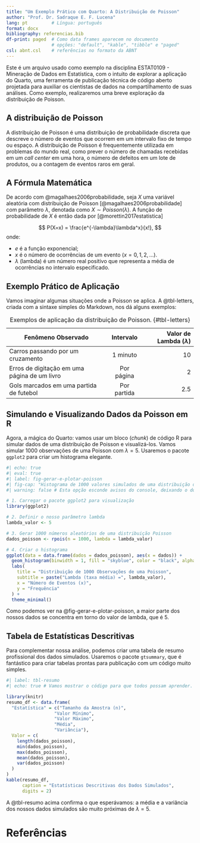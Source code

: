 ```yaml
---
title: "Um Exemplo Prático com Quarto: A Distribuição de Poisson"
author: "Prof. Dr. Sadraque E. F. Lucena"
lang: pt         # Língua: português
format: docx
bibliography: referencias.bib
df-print: paged  # Como data frames aparecem no documento
                 # opções: "default", "kable", "tibble" e "paged"
csl: abnt.csl    # referências no formato da ABNT
---
```


Este é um arquivo usado como exemplo na disciplina ESTAT0109 - Mineração de Dados em Estatística, com o intuito de explorar a aplicação do Quarto, uma ferramenta de publicação técnica de código aberto projetada para auxiliar os cientistas de dados na compartilhamento de suas análises. Como exemplo, realizaremos uma breve exploração da distribuição de Poisson.

## A distribuição de Poisson

A distribuição de Poisson é uma distribuição de probabilidade discreta que descreve o número de eventos que ocorrem em um intervalo fixo de tempo ou espaço. A distribuição de Poisson é frequentemente utilizada em problemas do mundo real, como prever o número de chamadas recebidas em um *call center* em uma hora, o número de defeitos em um lote de produtos, ou a contagem de eventos raros em geral.

## A Fórmula Matemática


De acordo com @magalhaes2006probabilidade, seja $X$ uma variável aleatória com distribuição de Poisson [@magalhaes2006probabilidade] com parâmetro $\lambda$, denotada como $X\sim Poisson(\lambda)$. A função de probabilidade de $X$ é então dada por [@morettin2017estatistica]

$$
  P(X=x) = \frac{e^{-\lambda}\lambda^x}{x!},
$$
onde:

* $e$ é a função exponencial;
* $x$ é o número de ocorrências de um evento ($x=0, 1, 2, \ldots$).
* $\lambda$ (lambda) é um número real positivo que representa a média de ocorrências no intervalo especificado.


## Exemplo Prático de Aplicação

Vamos imaginar algumas situações onde a Poisson se aplica. A @tbl-letters, criada com a sintaxe simples do Markdown, nos dá alguns exemplos:

| Fenômeno Observado                                       | Intervalo         | Valor de Lambda ($\lambda$) |
|----------------------------------------------------------|:-------------------:|-----------------------------:|
| Carros passando por um cruzamento                        | 1 minuto         | 10                          |
| Erros de digitação em uma página de um livro             | Por página        | 2                           |
| Gols marcados em uma partida de futebol                  | Por partida       | 2.5                         |
: Exemplos de aplicação da distribuição de Poisson. {#tbl-letters}


## Simulando e Visualizando Dados da Poisson em R

Agora, a mágica do Quarto: vamos usar um bloco (*chunk*) de código R para simular dados de uma distribuição de Poisson e visualizá-los. Vamos simular 1000 observações de uma Poisson com $\lambda = 5$. Usaremos o pacote `ggplot2` para criar um histograma elegante.

```r
#| echo: true
#| eval: true
#| label: fig-gerar-e-plotar-poisson
#| fig-cap: "Histograma de 1000 valores simulados de uma distribuição de Poisson com lambda = 5."
#| warning: false # Esta opção esconde avisos do console, deixando o documento mais limpo.

# 1. Carregar o pacote ggplot2 para visualização
library(ggplot2)

# 2. Definir o nosso parâmetro lambda
lambda_valor <- 5

# 3. Gerar 1000 números aleatórios de uma distribuição Poisson
dados_poisson <- rpois(n = 1000, lambda = lambda_valor)

# 4. Criar o histograma
ggplot(data = data.frame(dados = dados_poisson), aes(x = dados)) +
  geom_histogram(binwidth = 1, fill = "skyblue", color = "black", alpha = 0.8) +
  labs(
    title = "Distribuição de 1000 Observações de uma Poisson",
    subtitle = paste("Lambda (taxa média) =", lambda_valor),
    x = "Número de Eventos (x)",
    y = "Frequência"
  ) +
  theme_minimal()
```

Como podemos ver na @fig-gerar-e-plotar-poisson, a maior parte dos nossos dados se concentra em torno do valor de lambda, que é 5.

## Tabela de Estatísticas Descritivas

Para complementar nossa análise, podemos criar uma tabela de resumo profissional dos dados simulados. Usaremos o pacote `gtsummary`, que é fantástico para criar tabelas prontas para publicação com um código muito simples.

```r
#| label: tbl-resumo
#| echo: true # Vamos mostrar o código para que todos possam aprender.

library(knitr)
resumo_df <- data.frame(
  "Estatística" = c("Tamanho da Amostra (n)",
                  "Valor Mínimo",
                  "Valor Máximo",
                  "Média",
                  "Variância"),
  Valor = c(
    length(dados_poisson),
    min(dados_poisson),
    max(dados_poisson),
    mean(dados_poisson),
    var(dados_poisson)
  )
)
kable(resumo_df,
      caption = "Estatísticas Descritivas dos Dados Simulados",
      digits = 2)
```

A @tbl-resumo acima confirma o que esperávamos: a média e a variância dos nossos dados simulados são muito próximas de $\lambda=5$.


# Referências